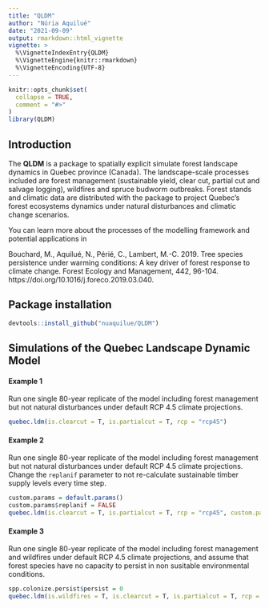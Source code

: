 ```yaml
---
title: "QLDM"
author: "Núria Aquilué"
date: "2021-09-09"
output: rmarkdown::html_vignette
vignette: >
  %\VignetteIndexEntry{QLDM}
  %\VignetteEngine{knitr::rmarkdown}
  %\VignetteEncoding{UTF-8}
---
```


```r
knitr::opts_chunk$set(
  collapse = TRUE,
  comment = "#>"
)
library(QLDM)
```

## Introduction

The **QLDM** is a package to spatially explicit simulate forest landscape dynamics in Quebec province (Canada). The landscape-scale processes included are forest management (sustainable yield, clear cut, partial cut and salvage logging), wildfires and spruce budworm outbreaks. Forest stands and climatic data are distributed with the package to project Quebec's forest ecosystems dynamics under natural disturbances and climatic change scenarios.

You can learn more about the processes of the modelling framework and potential applications in 

Bouchard, M., Aquilué, N., Périé, C., Lambert, M.-C. 2019. Tree species persistence under warming conditions: A key driver of forest response to climate change. Forest Ecology and Management, 442, 96-104.
https://doi.org/10.1016/j.foreco.2019.03.040.



## Package installation
``` r
devtools::install_github("nuaquilue/QLDM")
```


## Simulations of the Quebec Landscape Dynamic Model


#### Example 1

Run one single 80-year replicate of the model including forest management but not natural disturbances under default RCP 4.5 climate projections.
``` r
quebec.ldm(is.clearcut = T, is.partialcut = T, rcp = "rcp45")
```

#### Example 2

Run one single 80-year replicate of the model including forest management but not natural disturbances under default RCP 4.5 climate projections. Change the `replanif` parameter to not re-calculate sustainable timber supply levels every time step.

``` r
custom.params = default.params()
custom.params$replanif = FALSE
quebec.ldm(is.clearcut = T, is.partialcut = T, rcp = "rcp45", custom.params = custom.params)
```


#### Example 3

Run one single 80-year replicate of the model including forest management and wildfires under default RCP 4.5 climate projections, and assume that forest species have no capacity to persist in non susitable environmental conditions.

``` r
spp.colonize.persist$persist = 0
quebec.ldm(is.wildfires = T, is.clearcut = T, is.partialcut = T, rcp = "rcp45", spp.colonize.persist)
```